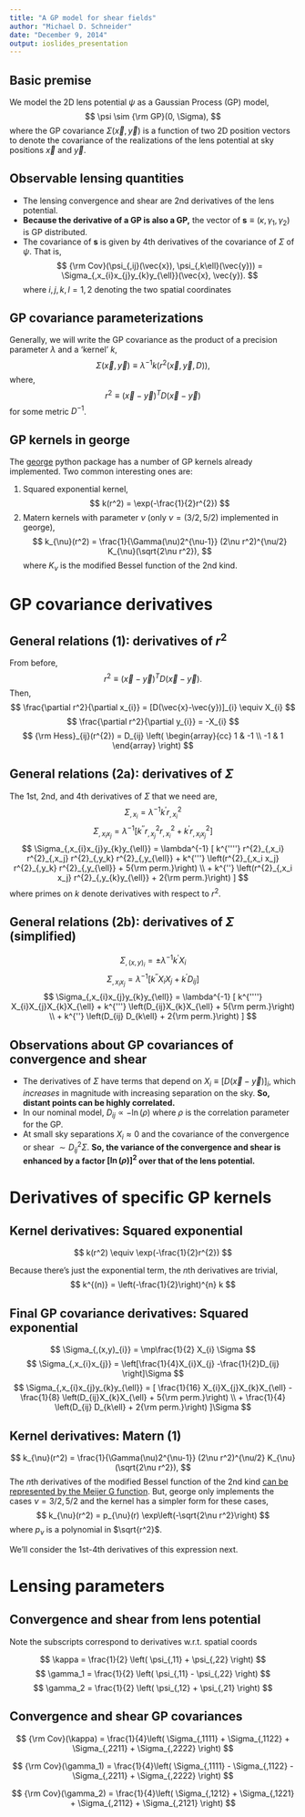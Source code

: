 ```yaml
---
title: "A GP model for shear fields"
author: "Michael D. Schneider"
date: "December 9, 2014"
output: ioslides_presentation
---
```


## Basic premise

We model the 2D lens potential $\psi$ as a Gaussian Process (GP) model,
$$
\psi \sim {\rm GP}(0, \Sigma),
$$
where the GP covariance $\Sigma(\vec{x}, \vec{y})$ is a function of two 2D position vectors to denote the covariance of the realizations of the lens potential at sky positions $\vec{x}$ and $\vec{y}$.

## Observable lensing quantities

- The lensing convergence and shear are 2nd derivatives of the lens potential. 
- **Because the derivative of a GP is also a GP,** the vector of $\mathbf{s}\equiv (\kappa, \gamma_1, \gamma_2)$ is GP distributed. 
- The covariance of $\mathbf{s}$ is given by 4th derivatives of the covariance of $\Sigma$ of $\psi$.
That is,
$$
{\rm Cov}(\psi_{,ij}(\vec{x}), \psi_{,k\ell}(\vec{y})) = 
\Sigma_{,x_{i}x_{j}y_{k}y_{\ell}}(\vec{x}, \vec{y}).
$$
where $i,j,k,l = 1, 2$ denoting the two spatial coordinates  

## GP covariance parameterizations

Generally, we will write the GP covariance as the product of a precision parameter $\lambda$ and a 'kernel' $k$,
$$
\Sigma(\vec{x},\vec{y}) \equiv \lambda^{-1} k(r^{2}(\vec{x}, \vec{y}, D)),
$$
where,
$$
r^{2} \equiv (\vec{x}-\vec{y})^{T} D (\vec{x}-\vec{y})
$$
for some metric $D^{-1}$.

## GP kernels in george

The [george](http://dan.iel.fm/george/current/user/kernels/#radial-kernels) python package has a number of GP kernels already implemented. Two common interesting ones are:

1. Squared exponential kernel,
$$
k(r^2) = \exp(-\frac{1}{2}r^{2})
$$
2. Matern kernels with parameter $\nu$ (only $\nu=(3/2, 5/2)$ implemented in george),
$$
k_{\nu}(r^2) = \frac{1}{\Gamma(\nu)2^{\nu-1}} (2\nu r^2)^{\nu/2} 
K_{\nu}(\sqrt{2\nu r^2}),
$$
where $K_{\nu}$ is the modified Bessel function of the 2nd kind.


# GP covariance derivatives

## General relations (1): derivatives of $r^2$
From before,
$$
r^{2} \equiv (\vec{x}-\vec{y})^{T} D (\vec{x}-\vec{y}).
$$
Then,
$$
\frac{\partial r^2}{\partial x_{i}} = [D(\vec{x}-\vec{y})]_{i} \equiv X_{i}
$$
$$
\frac{\partial r^2}{\partial y_{i}} = -X_{i}
$$
$$
{\rm Hess}_{ij}(r^{2}) = D_{ij} \left(
\begin{array}{cc}
1 & -1 \\
-1 & 1
\end{array}
\right)
$$

## General relations (2a): derivatives of $\Sigma$
The 1st, 2nd, and 4th derivatives of $\Sigma$ that we need are,
$$
\Sigma_{,x_{i}} = \lambda^{-1} k^{'}r^{2}_{, x_{i}}
$$
$$
\Sigma_{,x_{i}x_{j}} = \lambda^{-1}\left[
k^{''} r^{2}_{,x_{j}} r^{2}_{,x_{i}}
+ k^{'} r^{2}_{,x_{i}x_{j}}
\right]
$$
$$
\Sigma_{,x_{i}x_{j}y_{k}y_{\ell}} = \lambda^{-1}
[
k^{''''} r^{2}_{,x_i} r^{2}_{,x_j} r^{2}_{,y_k} r^{2}_{,y_{\ell}}
+ k^{'''} \left(r^{2}_{,x_i x_j} r^{2}_{,y_k} r^{2}_{,y_{\ell}} + 5{\rm perm.}\right)
\\
+ k^{''} \left(r^{2}_{,x_i x_j} r^{2}_{,y_{k}y_{\ell}} + 2{\rm perm.}\right)
]
$$
where primes on $k$ denote derivatives with respect to $r^{2}$.

## General relations (2b): derivatives of $\Sigma$ (simplified)
$$
\Sigma_{,(x,y)_{i}} = \pm\lambda^{-1} k^{'}X_{i}
$$
$$
\Sigma_{,x_{i}x_{j}} = \lambda^{-1}\left[
k^{''} X_{i}X_{j}
+ k^{'} D_{ij}
\right]
$$
$$
\Sigma_{,x_{i}x_{j}y_{k}y_{\ell}} = \lambda^{-1}
[
k^{''''} X_{i}X_{j}X_{k}X_{\ell}
+ k^{'''} \left(D_{ij}X_{k}X_{\ell} + 5{\rm perm.}\right)
\\
+ k^{''} \left(D_{ij} D_{k\ell} + 2{\rm perm.}\right)
]
$$

## Observations about GP covariances of convergence and shear

- The derivatives of $\Sigma$ have terms that depend on 
$X_{i} \equiv \left[D(\vec{x}-\vec{y})\right]_{i}$, which *increases* in magnitude
with increasing separation on the sky. 
**So, distant points can be highly correlated.**
- In our nominal model, $D_{ij}\propto -\ln(\rho)$ where $\rho$ is the correlation 
parameter for the GP. 
- At small sky separations $X_{i}\approx 0$ and the covariance of the convergence or shear 
$\sim D_{ij}^{2}\Sigma$. **So, the variance of the convergence and shear is enhanced by a factor $[\ln(\rho)]^2$ over that of the lens potential.**

# Derivatives of specific GP kernels

## Kernel derivatives: Squared exponential
$$
k(r^2) \equiv \exp(-\frac{1}{2}r^{2})
$$

Because there's just the exponential term, the $n$th derivatives are trivial,
$$
k^{(n)} = \left(-\frac{1}{2}\right)^{n} k
$$

## Final GP covariance derivatives: Squared exponential
$$
\Sigma_{,(x,y)_{i}} = \mp\frac{1}{2} X_{i} \Sigma
$$
$$
\Sigma_{,x_{i}x_{j}} = \left[\frac{1}{4}X_{i}X_{j} 
-\frac{1}{2}D_{ij}
\right]\Sigma
$$
$$
\Sigma_{,x_{i}x_{j}y_{k}y_{\ell}} =
[
\frac{1}{16} X_{i}X_{j}X_{k}X_{\ell}
-\frac{1}{8} \left(D_{ij}X_{k}X_{\ell} + 5{\rm perm.}\right)
\\
+ \frac{1}{4} \left(D_{ij} D_{k\ell} + 2{\rm perm.}\right)
]\Sigma
$$


## Kernel derivatives: Matern (1)
$$
k_{\nu}(r^2) = \frac{1}{\Gamma(\nu)2^{\nu-1}} (2\nu r^2)^{\nu/2} 
K_{\nu}(\sqrt{2\nu r^2}),
$$
The $n$th derivatives of the modified Bessel function of the 2nd kind 
[can be represented by the Meijer G function](http://functions.wolfram.com/Bessel-TypeFunctions/BesselK/introductions/Bessels/05/).
But, george only implements the cases $\nu=3/2, 5/2$ and the kernel has a simpler form for these cases,
$$
k_{\nu}(r^2) = p_{\nu}(r) \exp\left(-\sqrt{2\nu r^2}\right)
$$
where $p_{\nu}$ is a polynomial in $\sqrt{r^2}$.

We'll consider the 1st-4th derivatives of this expression next.


# Lensing parameters

## Convergence and shear from lens potential
Note the subscripts correspond to derivatives w.r.t. spatial coords 

$$
\kappa = \frac{1}{2} \left(
\psi_{,11} + \psi_{,22}
\right)
$$
$$
\gamma_1 = \frac{1}{2} \left(
\psi_{,11} - \psi_{,22}
\right)
$$
$$
\gamma_2 = \frac{1}{2} \left(
\psi_{,12} + \psi_{,21}
\right)
$$

## Convergence and shear GP covariances

$$
{\rm Cov}(\kappa) = \frac{1}{4}\left(
\Sigma_{,1111} + \Sigma_{,1122} + \Sigma_{,2211} + \Sigma_{,2222}
\right)
$$

$$
{\rm Cov}(\gamma_1) = \frac{1}{4}\left(
\Sigma_{,1111} - \Sigma_{,1122} - \Sigma_{,2211} + \Sigma_{,2222}
\right)
$$

$$
{\rm Cov}(\gamma_2) = \frac{1}{4}\left(
\Sigma_{,1212} + \Sigma_{,1221} + \Sigma_{,2112} + \Sigma_{,2121}
\right)
$$
